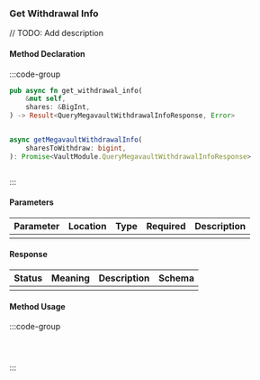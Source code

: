 ### Get Withdrawal Info

// TODO: Add description

#### Method Declaration

:::code-group

```rust [Rust]
pub async fn get_withdrawal_info(
    &mut self,
    shares: &BigInt,
) -> Result<QueryMegavaultWithdrawalInfoResponse, Error>
```

```python [Python]

```

```typescript [TypeScript]
async getMegavaultWithdrawalInfo(
    sharesToWithdraw: bigint,
): Promise<VaultModule.QueryMegavaultWithdrawalInfoResponse>
```

```url [API]
```

:::

#### Parameters

| Parameter | Location | Type  | Required | Description |
| --------- | -------- | ----- | -------- | ----------- |
|           |          |       |          |             |

#### Response

| Status | Meaning | Description | Schema |
| ------ | ------- | ----------- | ------ |
|        |         |             |        |

#### Method Usage

:::code-group

```rust [Rust]
```

```python [Python]

```

```typescript [TypeScript]

```

:::
